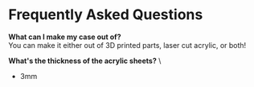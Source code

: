 # Frequently Asked Questions

**What can I make my case out of?** \
You can make it either out of 3D printed parts, laser cut acrylic, or both!

**What's the thickness of the acrylic sheets?** \
- 3mm